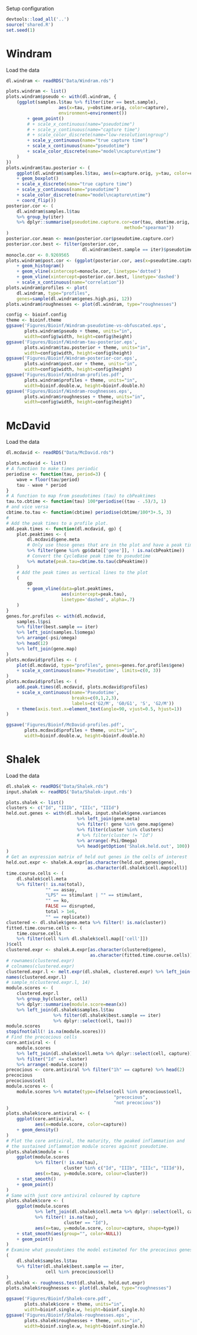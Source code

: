 Setup configuration
```r
devtools::load_all('..')
source('shared.R')
set.seed(1)

```



# Windram

Load the data
```r
dl.windram <- readRDS("Data/Windram.rds")

```

```r
plots.windram <- list()
plots.windram$pseudo <- with(dl.windram, {
    (ggplot(samples.l$tau %>% filter(iter == best.sample),
                    aes(x=tau, y=obstime.orig, color=capture),
                    environment=environment())
        + geom_point()
        # + scale_x_continuous(name="pseudotime")
        # + scale_y_continuous(name="capture time")
        # + scale_color_discrete(name="low-resolution\ngroup")
        + scale_y_continuous(name="true capture time")
        + scale_x_continuous(name="pseudotime")
        + scale_color_discrete(name="model\ncapture\ntime")
    )
})
plots.windram$tau.posterior <- (
    ggplot(dl.windram$samples.l$tau, aes(x=capture.orig, y=tau, color=capture))
    + geom_boxplot()
    + scale_x_discrete(name="true capture time")
    + scale_y_continuous(name="pseudotime")
    + scale_color_discrete(name="model\ncapture\ntime")
    + coord_flip())
posterior.cor <- (
    dl.windram$samples.l$tau
    %>% group_by(iter)
    %>% dplyr::summarise(pseudotime.capture.cor=cor(tau, obstime.orig,
                                             method="spearman"))
)
posterior.cor.mean <- mean(posterior.cor$pseudotime.capture.cor)
posterior.cor.best <- filter(posterior.cor,
                             dl.windram$best.sample == iter)$pseudotime.capture.cor
monocle.cor <- 0.9269565
plots.windram$post.cor <- (ggplot(posterior.cor, aes(x=pseudotime.capture.cor))
    + geom_histogram()
    + geom_vline(xintercept=monocle.cor, linetype='dotted')
    + geom_vline(xintercept=posterior.cor.best, linetype='dashed')
    + scale_x_continuous(name="correlation"))
plots.windram$profiles <- plot(
    dl.windram, type="profiles",
    genes=sample(dl.windram$genes.high.psi, 12))
plots.windram$roughnesses <- plot(dl.windram, type="roughnesses")

```


```r
config <- bioinf.config
theme <- bioinf.theme
ggsave('Figures/Bioinf/Windram-pseudotime-vs-obfuscated.eps',
       plots.windram$pseudo + theme, units="in",
       width=config$width, height=config$height)
ggsave('Figures/Bioinf/Windram-tau-posterior.eps',
       plots.windram$tau.posterior + theme, units="in",
       width=config$width, height=config$height)
ggsave('Figures/Bioinf/Windram-posterior-cor.eps',
       plots.windram$post.cor + theme, units="in",
       width=config$width, height=config$height)
ggsave('Figures/Bioinf/Windram-profiles.pdf',
       plots.windram$profiles + theme, units="in",
       width=bioinf.double.w, height=bioinf.double.h)
ggsave('Figures/Bioinf/Windram-roughnesses.eps',
       plots.windram$roughnesses + theme, units="in",
       width=config$width, height=config$height)

```


# McDavid

Load the data
```r
dl.mcdavid <- readRDS("Data/McDavid.rds")

```

```r
plots.mcdavid <- list()
# A function to make times periodic
periodise <- function(tau, period=3) {
    wave = floor(tau/period)
    tau - wave * period
}
# A function to map from pseudotimes (tau) to cbPeaktimes
tau.to.cbtime <- function(tau) 100*periodise((tau - .5)/3, 1)
# and vice versa
cbtime.to.tau <- function(cbtime) periodise(cbtime/100*3+.5, 3)
#
# Add the peak times to a profile plot.
add.peak.times <- function(dl.mcdavid, gp) {
    plot.peaktimes <- (
        dl.mcdavid$gene.meta
        # Only use those genes that are in the plot and have a peak time
        %>% filter(gene %in% gp$data[['gene']], ! is.na(cbPeaktime))
        # Convert the CycleBase peak time to pseudotime
        %>% mutate(peak.tau=cbtime.to.tau(cbPeaktime))
    )
    # Add the peak times as vertical lines to the plot
    (
        gp
        + geom_vline(data=plot.peaktimes,
                     aes(xintercept=peak.tau),
                     linetype='dashed', alpha=.7)
    )
}
genes.for.profiles <- with(dl.mcdavid,
    samples.l$psi
    %>% filter(best.sample == iter)
    %>% left_join(samples.l$omega)
    %>% arrange(-psi/omega)
    %>% head(12)
    %>% left_join(gene.map)
)
plots.mcdavid$profiles <- (
    plot(dl.mcdavid, type="profiles", genes=genes.for.profiles$gene)
    + scale_x_continuous(name='Pseudotime', limits=c(0, 3))
)
plots.mcdavid$profiles <- (
    add.peak.times(dl.mcdavid, plots.mcdavid$profiles)
    + scale_x_continuous(name='Pseudotime',
                         breaks=c(0,1,2,3),
                         labels=c('G2/M', 'G0/G1', 'S', 'G2/M'))
    + theme(axis.text.x=element_text(angle=90, vjust=0.5, hjust=1))
)

```


```r
ggsave('Figures/Bioinf/McDavid-profiles.pdf',
       plots.mcdavid$profiles + theme, units="in",
       width=bioinf.double.w, height=bioinf.double.h)

```



# Shalek

Load the data
```r
dl.shalek <- readRDS("Data/Shalek.rds")
input.shalek <- readRDS('Data/Shalek-input.rds')

```

```r
plots.shalek <- list()
clusters <- c("Id", "IIIb", "IIIc", "IIId")
held.out.genes <- with(dl.shalek, input.shalek$gene.variances
                           %>% left_join(gene.meta)
                           %>% filter(! gene %in% gene.map$gene)
                           %>% filter(cluster %in% clusters)
                           # %>% filter(cluster != "Id")
                           %>% arrange(-Psi/Omega)
                           %>% head(getOption('Shalek.held.out', 100))
)
# Get an expression matrix of held out genes in the cells of interest
held.out.expr <- shalek.A.expr[as.character(held.out.genes$gene),
                               as.character(dl.shalek$cell.map$cell)]
time.course.cells <- (
    dl.shalek$cell.meta
    %>% filter(! is.na(total),
               "" == assay,
               "LPS" == stimulant | "" == stimulant,
               "" == ko,
               FALSE == disrupted,
               total > 1e6,
               "" == replicate))
clustered <- dl.shalek$gene.meta %>% filter(! is.na(cluster))
fitted.time.course.cells <- (
    time.course.cells
    %>% filter(cell %in% dl.shalek$cell.map[['cell']])
)$cell
clustered.expr <- shalek.A.expr[as.character(clustered$gene),
                                as.character(fitted.time.course.cells)]
# rownames(clustered.expr)
# colnames(clustered.expr)
clustered.expr.l <- melt.expr(dl.shalek, clustered.expr) %>% left_join(dl.shalek$gene.meta)
names(clustered.expr.l)
# sample_n(clustered.expr.l, 14)
module.scores <- (
    clustered.expr.l
    %>% group_by(cluster, cell)
    %>% dplyr::summarise(module.score=mean(x))
    %>% left_join(dl.shalek$samples.l$tau
                  %>% filter(dl.shalek$best.sample == iter)
                  %>% dplyr::select(cell, tau)))
module.scores
stopifnot(all(! is.na(module.scores)))
# Find the precocious cells
core.antiviral <- (
    module.scores
    %>% left_join(dl.shalek$cell.meta %>% dplyr::select(cell, capture))
    %>% filter("Id" == cluster)
    %>% arrange(-module.score))
precocious <- core.antiviral %>% filter("1h" == capture) %>% head(2)
precocious
precocious$cell
module.scores <- (
    module.scores %>% mutate(type=ifelse(cell %in% precocious$cell,
                                         "precocious",
                                         "not precocious"))
)
plots.shalek$core.antiviral <- (
    ggplot(core.antiviral,
           aes(x=module.score, color=capture))
    + geom_density()
)
# Plot the core antiviral, the maturity, the peaked inflammation and
# the sustained inflammation module scores against pseudotime.
plots.shalek$module <- (
    ggplot(module.scores
           %>% filter(! is.na(tau),
                      cluster %in% c("Id", "IIIb", "IIIc", "IIId")),
           aes(x=tau, y=module.score, colour=cluster))
    + stat_smooth()
    + geom_point()
)
# Same with just core antiviral coloured by capture
plots.shalek$core <- (
    ggplot(module.scores
           %>% left_join(dl.shalek$cell.meta %>% dplyr::select(cell, capture))
           %>% filter(! is.na(tau),
                      cluster == "Id"),
           aes(x=tau, y=module.score, colour=capture, shape=type))
    + stat_smooth(aes(group="", color=NULL))
    + geom_point()
)
# Examine what pseudotimes the model estimated for the precocious genes
(
    dl.shalek$samples.l$tau
    %>% filter(dl.shalek$best.sample == iter,
               cell %in% precocious$cell)
)
dl.shalek <- roughness.test(dl.shalek, held.out.expr)
plots.shalek$roughnesses <- plot(dl.shalek, type="roughnesses")

```


```r
ggsave('Figures/Bioinf/Shalek-core.pdf',
       plots.shalek$core + theme, units="in",
       width=bioinf.single.w, height=bioinf.single.h)
ggsave('Figures/Bioinf/Shalek-roughnesses.eps',
       plots.shalek$roughnesses + theme, units="in",
       width=bioinf.single.w, height=bioinf.single.h)

```


